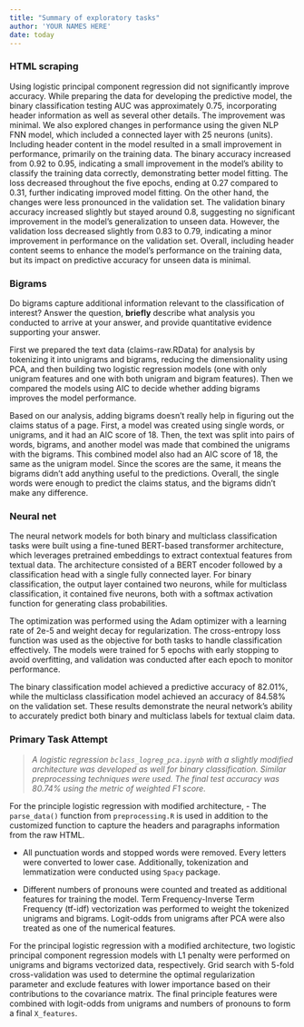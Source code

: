 ```yaml
---
title: "Summary of exploratory tasks"
author: 'YOUR NAMES HERE'
date: today
---
```


### HTML scraping

Using logistic principal component regression did not significantly improve accuracy. While preparing the data for developing the predictive model, the binary classification testing AUC was approximately 0.75, incorporating header information as well as several other details. The improvement was minimal. We also explored changes in performance using the given NLP FNN model, which included a connected layer with 25 neurons (units). Including header content in the model resulted in a small improvement in performance, primarily on the training data. The binary accuracy increased from 0.92 to 0.95, indicating a small improvement in the model's ability to classify the training data correctly, demonstrating better model fitting. The loss decreased throughout the five epochs, ending at 0.27 compared to 0.31, further indicating improved model fitting. On the other hand, the changes were less pronounced in the validation set. The validation binary accuracy increased slightly but stayed around 0.8, suggesting no significant improvement in the model's generalization to unseen data. However, the validation loss decreased slightly from 0.83 to 0.79, indicating a minor improvement in performance on the validation set. Overall, including header content seems to enhance the model’s performance on the training data, but its impact on predictive accuracy for unseen data is minimal. 


### Bigrams

Do bigrams capture additional information relevant to the classification of interest? Answer the question, **briefly** describe what analysis you conducted to arrive at your answer, and provide quantitative evidence supporting your answer.

First we prepared the text data (claims-raw.RData) for analysis by tokenizing it into unigrams and bigrams, reducing the dimensionality using PCA, and then building two logistic regression models (one with only unigram features and one with both unigram and bigram features). Then we compared the models using AIC to decide whether adding bigrams improves the model performance.

Based on our analysis, adding bigrams doesn’t really help in figuring out the claims status of a page. First, a model was created using single words, or unigrams, and it had an AIC score of 18. Then, the text was split into pairs of words, bigrams, and another model was made that combined the unigrams with the bigrams. This combined model also had an AIC score of 18, the same as the unigram model. Since the scores are the same, it means the bigrams didn’t add anything useful to the predictions. Overall, the single words were enough to predict the claims status, and the bigrams didn’t make any difference.

### Neural net

The neural network models for both binary and multiclass classification tasks were built using a fine-tuned BERT-based transformer architecture, which leverages pretrained embeddings to extract contextual features from textual data. The architecture consisted of a BERT encoder followed by a classification head with a single fully connected layer. For binary classification, the output layer contained two neurons, while for multiclass classification, it contained five neurons, both with a softmax activation function for generating class probabilities.

The optimization was performed using the Adam optimizer with a learning rate of 2e-5 and weight decay for regularization. The cross-entropy loss function was used as the objective for both tasks to handle classification effectively. The models were trained for 5 epochs with early stopping to avoid overfitting, and validation was conducted after each epoch to monitor performance.

The binary classification model achieved a predictive accuracy of 82.01%, while the multiclass classification model achieved an accuracy of 84.58% on the validation set. These results demonstrate the neural network's ability to accurately predict both binary and multiclass labels for textual claim data.

### Primary Task Attempt 
> *A logistic regression `bclass_logreg_pca.ipynb` with a slightly modified architecture was developed as well for binary classification. Similar preprocessing techniques were used. The final test accuracy was 80.74% using the metric of weighted F1 score.*

For the principle logistic regression with modified architecture,
-   The `parse_data()` function from `preprocessing.R` is used in addition to the customized function to capture the headers and paragraphs information from the raw HTML.

-   All punctuation words and stopped words were removed. Every letters were converted to lower case. Additionally, tokenization and lemmatization were conducted using `Spacy` package. 

-   Different numbers of pronouns were counted and treated as additional features for training the model. Term Frequency-Inverse Term Frequency (tf-idf) vectorization was performed to weight the tokenized unigrams and bigrams. Logit-odds from unigrams after PCA were also treated as one of the numerical features.

For the principal logistic regression with a modified architecture, two logistic principal component regression models with L1 penalty were performed on unigrams and bigrams vectorized data, respectively. Grid search with 5-fold cross-validation was used to determine the optimal regularization parameter and exclude features with lower importance based on their contributions to the covariance matrix. The final principle features were combined with logit-odds from unigrams and numbers of pronouns to form a final `X_features`.